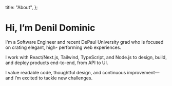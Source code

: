 
  title: "About",
};

# Hi, I’m Denil Dominic

I'm a Software Engineer and recent DePaul University grad who is focused on crating elegant, high- performing web experiences.

I work with React/Next.js, Tailwind, TypeScript, and Node.js to design, build, and deploy products end-to-end, from API to UI.

I value readable code, thoughtful design, and continuous improvement—and I’m excited to tackle new challenges.
